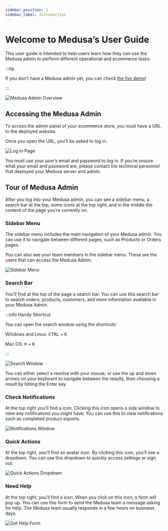 ```yaml
---
sidebar_position: 1
sidebar_label: Introduction
---
```



# Welcome to Medusa’s User Guide

This user guide is intended to help users learn how they can use the Medusa admin to perform different operational and ecommerce tasks.

:::tip

If you don’t have a Medusa admin yet, you can check [the live demo](https://demo.medusajs.com/)!

:::

![Medusa Admin Overview](https://res.cloudinary.com/dza7lstvk/image/upload/v1667923680/Medusa%20Docs/User%20Guide/RdrJznk_ejddsm.png)

## Accessing the Medusa Admin

To access the admin panel of your ecommerce store, you must have a URL to the deployed website.

Once you open the URL, you’ll be asked to log in.

![Log In Page](https://res.cloudinary.com/dza7lstvk/image/upload/v1667923937/Medusa%20Docs/User%20Guide/cUYLszZ_bksyzs.png)

You must use your user’s email and password to log in. If you’re unsure what your email and password are, please contact the technical personnel that deployed your Medusa server and admin.

## Tour of Medusa Admin

After you log into your Medusa admin, you can see a sidebar menu, a search bar at the top, some icons at the top right, and in the middle the content of the page you’re currently on.

### Sidebar Menu

The sidebar menu includes the main navigation of your Medusa admin. You can use it to navigate between different pages, such as Products or Orders pages.

You can also see your team members in the sidebar menu. These are the users that can access the Medusa Admin.

![Sidebar Menu](https://res.cloudinary.com/dza7lstvk/image/upload/v1667923971/Medusa%20Docs/User%20Guide/KZlWoUi_pf5a2f.png)

### Search Bar

You’ll find at the top of the page a search bar. You can use this search bar to search orders, products, customers, and more information available in your Medusa Admin.

:::info Handy Shortcut

You can open the search window using the shortcuts:

Windows and Linux: <kbd>CTRL</kbd> + <kbd>K</kbd>

Mac OS: <kbd>⌘</kbd> + <kbd>K</kbd>

:::

![Search Window](https://res.cloudinary.com/dza7lstvk/image/upload/v1667923987/Medusa%20Docs/User%20Guide/z9a1NLK_ojyfn0.png)

You can either select a resolve with your mouse, or use the up and down arrows on your keyboard to navigate between the results, then choosing a result by hitting the Enter key.

### Check Notifications

At the top right you’ll find a <UiIcon lightIcon="https://res.cloudinary.com/dza7lstvk/image/upload/v1667999016/Medusa%20Docs/UI%20Icons/mWhpxNX_xteuos.png" darkIcon="https://res.cloudinary.com/dza7lstvk/image/upload/v1667999044/Medusa%20Docs/UI%20Icons/tE8LOXk_puyrib.png" alt="bell" /> icon. Clicking this icon opens a side window to view any notifications you might have. You can use this to view notifications such as completed product exports.

![Notifications Window](https://res.cloudinary.com/dza7lstvk/image/upload/v1667924034/Medusa%20Docs/User%20Guide/cTIu9yP_ubsbqx.png)

### Quick Actions

At the top right, you’ll find an avatar icon. By clicking this icon, you’ll see a dropdown. You can use this dropdown to quickly access settings or sign out.

![Quick Actions Dropdown](https://res.cloudinary.com/dza7lstvk/image/upload/v1667924052/Medusa%20Docs/User%20Guide/YgVKTLH_t8zrqw.png)

### Need Help

At the top right, you’ll find a <UiIcon lightIcon="https://res.cloudinary.com/dza7lstvk/image/upload/v1667999071/Medusa%20Docs/UI%20Icons/CrABja9_lwomxs.png" darkIcon="https://res.cloudinary.com/dza7lstvk/image/upload/v1667999095/Medusa%20Docs/UI%20Icons/cgeX2hP_b1vkwy.png" alt="question mark" /> icon. When you click on this icon, a form will pop up. You can use this form to send the Medusa team a message asking for help. The Medusa team usually responds in a few hours on business days.

![Get Help Form](https://res.cloudinary.com/dza7lstvk/image/upload/v1667924070/Medusa%20Docs/User%20Guide/8Fpa0gr_sjovih.png)